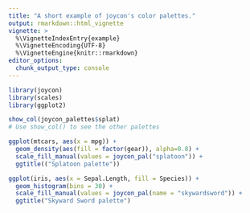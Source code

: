 ```yaml
---
title: "A short example of joycon's color palettes."
output: rmarkdown::html_vignette
vignette: >
  %\VignetteIndexEntry{example}
  %\VignetteEncoding{UTF-8}
  %\VignetteEngine{knitr::rmarkdown}
editor_options: 
  chunk_output_type: console
---
```


```r
library(joycon)
library(scales)
library(ggplot2)
```

```r
show_col(joycon_palettes$splat)
# Use show_col() to see the other palettes
```

```r
ggplot(mtcars, aes(x = mpg)) +
  geom_density(aes(fill = factor(gear)), alpha=0.8) +
  scale_fill_manual(values = joycon_pal("splatoon")) +
  ggtitle(("Splatoon palette"))
```

```r
ggplot(iris, aes(x = Sepal.Length, fill = Species)) + 
  geom_histogram(bins = 30) +
  scale_fill_manual(values = joycon_pal(name = "skywardsword")) +
  ggtitle("Skyward Sword palette")
```
